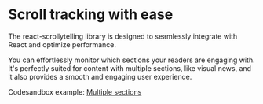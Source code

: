 # Scroll tracking with ease

The react-scrollytelling library is designed to seamlessly integrate with React and optimize performance.

You can effortlessly monitor which sections your readers are engaging with.
It's perfectly suited for content with multiple sections, like visual news, and it also provides a smooth and engaging user experience.

Codesandbox example: [Multiple sections](https://codesandbox.io/p/github/hsunpei/react-scrollytelling-multi-sections-demo/main)
